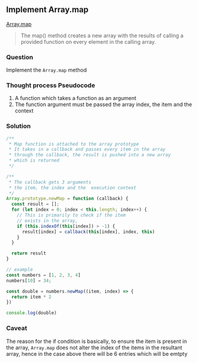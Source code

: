 
## Implement Array.map


[Array.map](https://developer.mozilla.org/en-US/docs/Web/JavaScript/Reference/Global_Objects/Array/map) 

>The map() method creates a new array with the results of calling a provided function on every element in the calling array.


### Question
Implement the `Array.map` method

### Thought process Pseudocode
1. A function which takes a function as an argument
2. The function argument must be passed the array index, the item and the context

<Editor />

### Solution
```javascript
/**
 * Map function is attached to the array prototype
 * It takes in a callback and passes every item in the array
 * through the callback, the result is pushed into a new array
 * which is returned
 */

/**
 * The callback gets 3 arguments
 * the item, the index and the  execution context
 */
Array.prototype.newMap = function (callback) {
  const result = [];
  for (let index = 0; index < this.length; index++) {
    // This is primarily to check if the item
    // exists in the array, 
    if (this.indexOf(this[index]) > -1) {
      result[index] = callback(this[index], index, this)
    }
  }

  return result
}

// example
const numbers = [1, 2, 3, 4]
numbers[10] = 34;

const double = numbers.newMap((item, index) => {
  return item * 2
})

console.log(double)

``` 

### Caveat
The reason for the if condition is basically, to ensure the item is present in the array, `Array.map` does not alter the index of the items in the resultant array, hence in the  case above there will be 6 entries which will be emtpty